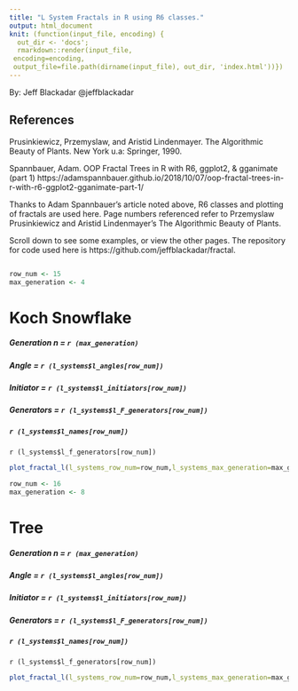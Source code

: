 ```yaml
---
title: "L System Fractals in R using R6 classes."
output: html_document
knit: (function(input_file, encoding) {
  out_dir <- 'docs';
  rmarkdown::render(input_file,
 encoding=encoding,
 output_file=file.path(dirname(input_file), out_dir, 'index.html'))})
---
```

By: Jeff Blackadar @jeffblackadar

## References
Prusinkiewicz, Przemyslaw, and Aristid Lindenmayer. The Algorithmic Beauty of Plants. New York u.a: Springer, 1990.

Spannbauer, Adam. OOP Fractal Trees in R with R6, ggplot2, & gganimate (part 1) https://adamspannbauer.github.io/2018/10/07/oop-fractal-trees-in-r-with-r6-ggplot2-gganimate-part-1/

Thanks to Adam Spannbauer's article noted above, R6 classes and plotting of fractals are used here. Page numbers referenced refer to Przemyslaw Prusinkiewicz and Aristid Lindenmayer's The Algorithmic Beauty of Plants.

Scroll down to see some examples, or view the other pages.  The repository for code used here is https://github.com/jeffblackadar/fractal.



```r

 
```


```r
row_num <- 15
max_generation <- 4
```
# Koch Snowflake
##### Generation n = `r (max_generation)`
##### Angle = `r (l_systems$l_angles[row_num])`
##### Initiator = `r (l_systems$l_initiators[row_num])`
##### Generators = `r (l_systems$l_F_generators[row_num])`
##### `r (l_systems$l_names[row_num])`
 `r (l_systems$l_f_generators[row_num])`
```r
plot_fractal_l(l_systems_row_num=row_num,l_systems_max_generation=max_generation)
```



```r
row_num <- 16
max_generation <- 8
```
# Tree
##### Generation n = `r (max_generation)`
##### Angle = `r (l_systems$l_angles[row_num])`
##### Initiator = `r (l_systems$l_initiators[row_num])`
##### Generators = `r (l_systems$l_F_generators[row_num])`
##### `r (l_systems$l_names[row_num])`
 `r (l_systems$l_f_generators[row_num])`
```r
plot_fractal_l(l_systems_row_num=row_num,l_systems_max_generation=max_generation)
```

